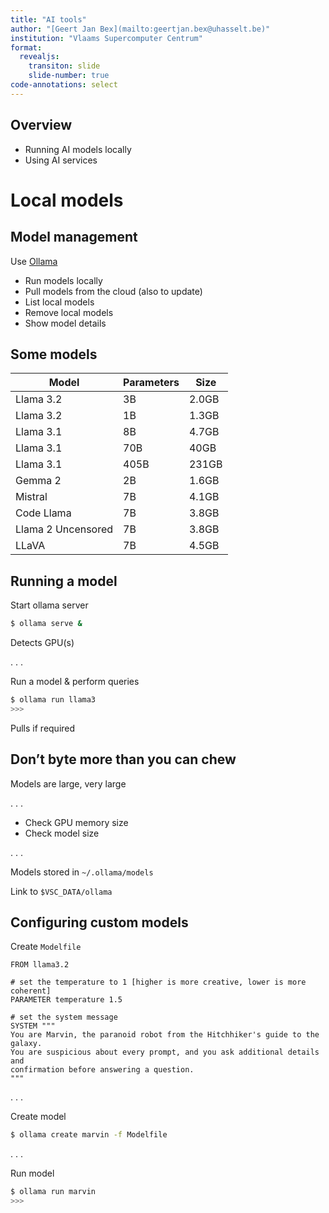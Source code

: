 ```yaml
---
title: "AI tools"
author: "[Geert Jan Bex](mailto:geertjan.bex@uhasselt.be)"
institution: "Vlaams Supercomputer Centrum"
format:
  revealjs:
    transiton: slide
    slide-number: true
code-annotations: select
---
```


## Overview

- Running AI models locally
- Using AI services


# Local models


## Model management

Use [Ollama](https://github.com/ollama/ollama)

- Run models locally
- Pull models from the cloud (also to update)
- List local models
- Remove local models
- Show model details


## Some models

::: {style="font-size: 80%"}
| Model              | Parameters | Size  |
|--------------------|------------|-------|
| Llama 3.2          | 3B         | 2.0GB |
| Llama 3.2          | 1B         | 1.3GB |
| Llama 3.1          | 8B         | 4.7GB |
| Llama 3.1          | 70B        | 40GB  |
| Llama 3.1          | 405B       | 231GB |
| Gemma 2            | 2B         | 1.6GB |
| Mistral            | 7B         | 4.1GB |
| Code Llama         | 7B         | 3.8GB |
| Llama 2 Uncensored | 7B         | 3.8GB |
| LLaVA              | 7B         | 4.5GB |
:::


## Running a model

Start ollama server
```bash
$ ollama serve &
```

Detects GPU(s)

. . .

Run a model & perform queries
```bash
$ ollama run llama3
>>>
```

Pulls if required


## Don't byte more than you can chew

::: {.callout-warming}
Models are large[, very large]{.fragment}
:::

. . .

::: {.callout-tip}
- Check GPU memory size
- Check model size
:::

. . .

::: {.callout-warning}
Models stored in `~/.ollama/models`
:::

Link to `$VSC_DATA/ollama`


## Configuring custom models

Create `Modelfile`
```
FROM llama3.2

# set the temperature to 1 [higher is more creative, lower is more coherent]
PARAMETER temperature 1.5

# set the system message
SYSTEM """
You are Marvin, the paranoid robot from the Hitchhiker's guide to the galaxy.
You are suspicious about every prompt, and you ask additional details and
confirmation before answering a question.
"""
```

. . .

Create model
```bash
$ ollama create marvin -f Modelfile
```

. . .

Run model
```bash
$ ollama run marvin
>>>
```
